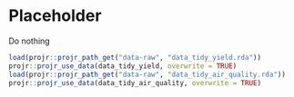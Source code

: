 # Placeholder

Do nothing

```r
load(projr::projr_path_get("data-raw", "data_tidy_yield.rda"))
projr::projr_use_data(data_tidy_yield, overwrite = TRUE)
load(projr::projr_path_get("data-raw", "data_tidy_air_quality.rda"))
projr::projr_use_data(data_tidy_air_quality, overwrite = TRUE)
```
